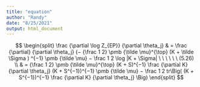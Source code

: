 ```yaml
---
title: "equation"
author: "Randy"
date: "8/25/2021"
output: html_document
---
```


$$
\begin{split}
  \frac {\partial  \log Z_{EP}} {\partial \theta_j} & = \frac {\partial}  {\partial \theta_j}
  (− {\frac 1 2} \pmb {\tilde \mu}^{\top} (K + \tilde \Sigma ) ^{−1} \pmb {\tilde \mu} − 
  \frac 1 2 \log |K + \Sigma| \ \ \ \ \ \  (5.26) \\
  & = {\frac 1 2} \pmb {\tilde \mu}^{\top} (K + S)^{−1} 
  \frac {\partial K} {\partial \theta_j} (K + S^{−1})^{−1} \pmb {\tilde \mu} − 
  \frac 1 2 tr\Big( (K + S^{−1})^{−1} \frac {\partial K} {\partial \theta_j} \Big)
\end{split}
$$
